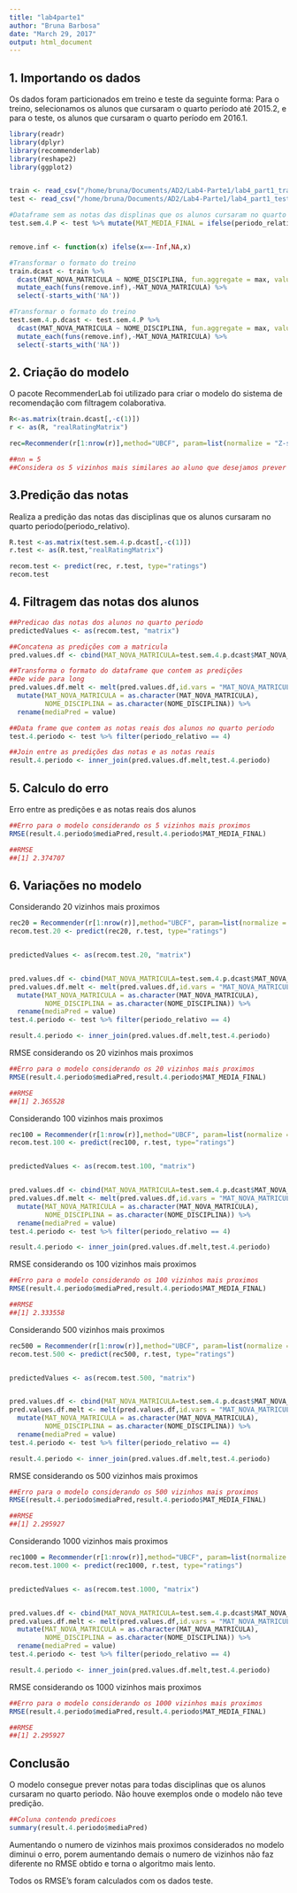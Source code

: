 ```yaml
---
title: "lab4parte1"
author: "Bruna Barbosa"
date: "March 29, 2017"
output: html_document
---
```


## 1. Importando os dados

Os dados foram particionados em treino e teste da seguinte forma: Para o treino, selecionamos os alunos que cursaram o quarto período até 2015.2, e para o teste, os alunos que cursaram o quarto período em 2016.1. 

```r
library(readr)
library(dplyr)
library(recommenderlab)
library(reshape2)
library(ggplot2)


train <- read_csv("/home/bruna/Documents/AD2/Lab4-Parte1/lab4_part1_train_data.csv")
test <- read_csv("/home/bruna/Documents/AD2/Lab4-Parte1/lab4_part1_test_data.csv")

#Dataframe sem as notas das displinas que os alunos cursaram no quarto periodo
test.sem.4.P <- test %>% mutate(MAT_MEDIA_FINAL = ifelse(periodo_relativo == 4, NA, MAT_MEDIA_FINAL)) 


remove.inf <- function(x) ifelse(x==-Inf,NA,x)

#Transformar o formato do treino 
train.dcast <- train %>%
  dcast(MAT_NOVA_MATRICULA ~ NOME_DISCIPLINA, fun.aggregate = max, value.var = "MAT_MEDIA_FINAL") %>%
  mutate_each(funs(remove.inf),-MAT_NOVA_MATRICULA) %>%
  select(-starts_with('NA'))

#Transformar o formato do treino 
test.sem.4.p.dcast <- test.sem.4.P %>%
  dcast(MAT_NOVA_MATRICULA ~ NOME_DISCIPLINA, fun.aggregate = max, value.var = "MAT_MEDIA_FINAL") %>%
  mutate_each(funs(remove.inf),-MAT_NOVA_MATRICULA) %>%
  select(-starts_with('NA'))
```

## 2. Criação do modelo 

O pacote RecommenderLab foi utilizado para criar o modelo do sistema de recomendação com filtragem colaborativa.

```r
R<-as.matrix(train.dcast[,-c(1)])
r <- as(R, "realRatingMatrix")

rec=Recommender(r[1:nrow(r)],method="UBCF", param=list(normalize = "Z-score",method="Cosine",nn=5))

##nn = 5
##Considera os 5 vizinhos mais similares ao aluno que desejamos prever as notas do quarto periodo
```

## 3.Predição das notas 

Realiza a predição das notas das disciplinas que os alunos cursaram no quarto periodo(periodo_relativo).

```r

R.test <-as.matrix(test.sem.4.p.dcast[,-c(1)])
r.test <- as(R.test,"realRatingMatrix")

recom.test <- predict(rec, r.test, type="ratings")
recom.test

```

## 4. Filtragem das notas dos alunos

```r

##Predicao das notas dos alunos no quarto periodo
predictedValues <- as(recom.test, "matrix")

##Concatena as predições com a matricula
pred.values.df <- cbind(MAT_NOVA_MATRICULA=test.sem.4.p.dcast$MAT_NOVA_MATRICULA,as.data.frame(predictedValues))

##Transforma o formato do dataframe que contem as predições
##De wide para long
pred.values.df.melt <- melt(pred.values.df,id.vars = "MAT_NOVA_MATRICULA", variable.name = "NOME_DISCIPLINA") %>%
  mutate(MAT_NOVA_MATRICULA = as.character(MAT_NOVA_MATRICULA),
         NOME_DISCIPLINA = as.character(NOME_DISCIPLINA)) %>%
  rename(mediaPred = value)

##Data frame que contem as notas reais dos alunos no quarto periodo
test.4.periodo <- test %>% filter(periodo_relativo == 4)

##Join entre as predições das notas e as notas reais 
result.4.periodo <- inner_join(pred.values.df.melt,test.4.periodo)

```


## 5. Calculo do erro

Erro entre as predições e as notas reais dos alunos

```r

##Erro para o modelo considerando os 5 vizinhos mais proximos
RMSE(result.4.periodo$mediaPred,result.4.periodo$MAT_MEDIA_FINAL) 

##RMSE
##[1] 2.374707


```

## 6. Variações no modelo

Considerando 20 vizinhos mais proximos

```r

rec20 = Recommender(r[1:nrow(r)],method="UBCF", param=list(normalize = "Z-score",method="Cosine",nn=20))
recom.test.20 <- predict(rec20, r.test, type="ratings")


predictedValues <- as(recom.test.20, "matrix")


pred.values.df <- cbind(MAT_NOVA_MATRICULA=test.sem.4.p.dcast$MAT_NOVA_MATRICULA,as.data.frame(predictedValues))
pred.values.df.melt <- melt(pred.values.df,id.vars = "MAT_NOVA_MATRICULA", variable.name = "NOME_DISCIPLINA") %>%
  mutate(MAT_NOVA_MATRICULA = as.character(MAT_NOVA_MATRICULA),
         NOME_DISCIPLINA = as.character(NOME_DISCIPLINA)) %>%
  rename(mediaPred = value)
test.4.periodo <- test %>% filter(periodo_relativo == 4)

result.4.periodo <- inner_join(pred.values.df.melt,test.4.periodo)
```
 
RMSE considerando os 20 vizinhos mais proximos
```r
##Erro para o modelo considerando os 20 vizinhos mais proximos
RMSE(result.4.periodo$mediaPred,result.4.periodo$MAT_MEDIA_FINAL) 

##RMSE
##[1] 2.365528

```

Considerando 100 vizinhos mais proximos

```r

rec100 = Recommender(r[1:nrow(r)],method="UBCF", param=list(normalize = "Z-score",method="Cosine",nn=100))
recom.test.100 <- predict(rec100, r.test, type="ratings")


predictedValues <- as(recom.test.100, "matrix")


pred.values.df <- cbind(MAT_NOVA_MATRICULA=test.sem.4.p.dcast$MAT_NOVA_MATRICULA,as.data.frame(predictedValues))
pred.values.df.melt <- melt(pred.values.df,id.vars = "MAT_NOVA_MATRICULA", variable.name = "NOME_DISCIPLINA") %>%
  mutate(MAT_NOVA_MATRICULA = as.character(MAT_NOVA_MATRICULA),
         NOME_DISCIPLINA = as.character(NOME_DISCIPLINA)) %>%
  rename(mediaPred = value)
test.4.periodo <- test %>% filter(periodo_relativo == 4)

result.4.periodo <- inner_join(pred.values.df.melt,test.4.periodo)
```
 
RMSE considerando os 100 vizinhos mais proximos
```r
##Erro para o modelo considerando os 100 vizinhos mais proximos
RMSE(result.4.periodo$mediaPred,result.4.periodo$MAT_MEDIA_FINAL) 

##RMSE
##[1] 2.333558

```

Considerando 500 vizinhos mais proximos

```r

rec500 = Recommender(r[1:nrow(r)],method="UBCF", param=list(normalize = "Z-score",method="Cosine",nn=500))
recom.test.500 <- predict(rec500, r.test, type="ratings")


predictedValues <- as(recom.test.500, "matrix")


pred.values.df <- cbind(MAT_NOVA_MATRICULA=test.sem.4.p.dcast$MAT_NOVA_MATRICULA,as.data.frame(predictedValues))
pred.values.df.melt <- melt(pred.values.df,id.vars = "MAT_NOVA_MATRICULA", variable.name = "NOME_DISCIPLINA") %>%
  mutate(MAT_NOVA_MATRICULA = as.character(MAT_NOVA_MATRICULA),
         NOME_DISCIPLINA = as.character(NOME_DISCIPLINA)) %>%
  rename(mediaPred = value)
test.4.periodo <- test %>% filter(periodo_relativo == 4)

result.4.periodo <- inner_join(pred.values.df.melt,test.4.periodo)
```
 
RMSE considerando os 500 vizinhos mais proximos
```r
##Erro para o modelo considerando os 500 vizinhos mais proximos
RMSE(result.4.periodo$mediaPred,result.4.periodo$MAT_MEDIA_FINAL) 

##RMSE
##[1] 2.295927

```

Considerando 1000 vizinhos mais proximos

```r

rec1000 = Recommender(r[1:nrow(r)],method="UBCF", param=list(normalize = "Z-score",method="Cosine",nn=500))
recom.test.1000 <- predict(rec1000, r.test, type="ratings")


predictedValues <- as(recom.test.1000, "matrix")


pred.values.df <- cbind(MAT_NOVA_MATRICULA=test.sem.4.p.dcast$MAT_NOVA_MATRICULA,as.data.frame(predictedValues))
pred.values.df.melt <- melt(pred.values.df,id.vars = "MAT_NOVA_MATRICULA", variable.name = "NOME_DISCIPLINA") %>%
  mutate(MAT_NOVA_MATRICULA = as.character(MAT_NOVA_MATRICULA),
         NOME_DISCIPLINA = as.character(NOME_DISCIPLINA)) %>%
  rename(mediaPred = value)
test.4.periodo <- test %>% filter(periodo_relativo == 4)

result.4.periodo <- inner_join(pred.values.df.melt,test.4.periodo)
```
 
RMSE considerando os 1000 vizinhos mais proximos
```r
##Erro para o modelo considerando os 1000 vizinhos mais proximos
RMSE(result.4.periodo$mediaPred,result.4.periodo$MAT_MEDIA_FINAL) 

##RMSE
##[1] 2.295927

```

## Conclusão

O modelo consegue prever notas para todas disciplinas que os alunos cursaram no quarto periodo. Não houve 
exemplos onde o modelo não teve predição.

```r
##Coluna contendo predicoes
summary(result.4.periodo$mediaPred)
```

Aumentando o numero de vizinhos mais proximos considerados no modelo diminui o erro, porem aumentando demais o numero de vizinhos não faz diferente no RMSE obtido e torna o algoritmo mais lento.

Todos os RMSE's foram calculados com os dados teste.



